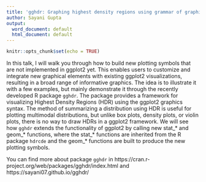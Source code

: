 ```yaml
---
title: 'gghdr: Graphing highest density regions using grammar of graphics'
author: Sayani Gupta
output:
  word_document: default
  html_document: default
---
```


```r
knitr::opts_chunk$set(echo = TRUE)
```

In this talk, I will walk you through how to build new plotting symbols that are not implemented in ggplot2 yet. This enables users to customize and integrate new graphical elements with existing ggplot2 visualizations, resulting in a broad range of informative graphics. The idea is to illustrate it with a few examples, but mainly demonstrate it through the recently developed R package `gghdr`. The package provides a framework for visualizing Highest Density Regions (HDR) using the ggplot2 graphics syntax. The method of summarizing a distribution using HDR is useful for plotting multimodal distributions, but unlike box plots, density plots, or violin plots, there is no way to draw HDRs in a ggplot2 framework. We will see how `gghdr` extends the functionality of ggplot2 by calling new stat_* and geom_* functions, where the stat_* functions are inherited from the R package `hdrcde` and the geom_* functions are built to produce the new plotting symbols.

You can find more about package `gghdr` in https://cran.r-project.org/web/packages/gghdr/index.html and https://sayani07.github.io/gghdr/


